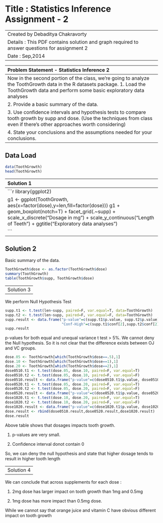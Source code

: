 Title : Statistics Inference Assignment - 2
========================================================
-------------------------------------------------------------------------
Created by Debaditya Chakravorty

Details : This PDF contains solution and graph required to answer questions for assignment 2

Date : Sep,2014

-------------------------------------------------------------------------

------------------------------------------------------------------------------------
Problem Statement - Statistics Inference 2
------------------------------------------------------------------------------------
Now in the second portion of the class, we're going to analyze the ToothGrowth data in the R datasets package. 
1. Load the ToothGrowth data and perform some basic exploratory data analyses 

2. Provide a basic summary of the data.

3. Use confidence intervals and hypothesis tests to compare tooth growth by supp and dose. (Use the techniques from class even if there's other approaches worth considering)

4. State your conclusions and the assumptions needed for your conclusions.

---------------------------------------------------------------------------------------
Data Load
---------------------------------------------------------------------------------------
```r
data(ToothGrowth)
head(ToothGrowth)
```
---------------------------------------------------------------------------------
Solution 1
---------------------------------------------------------------------------------
```r
library(ggplot2)

g1 <- ggplot(ToothGrowth, aes(x=factor(dose),y=len,fill=factor(dose)))
g1 + geom_boxplot(notch=T) + facet_grid(.~supp) + 
    scale_x_discrete("Dosage in mg") + 
    scale_y_continuous("Length of Teeth") + 
    ggtitle("Exploratory data analyses")

```

---------------------------------------------------------------------------------
Solution 2 
---------------------------------------------------------------------------------

Basic summary of the data.

```r
ToothGrowth$dose <- as.factor(ToothGrowth$dose)
summary(ToothGrowth)
table(ToothGrowth$supp, ToothGrowth$dose)
```
---------------------------------------------------------------------------------
Solution 3
---------------------------------------------------------------------------------

We perform Null Hypothesis Test
```r
supp.t1 <- t.test(len~supp, paired=F, var.equal=T, data=ToothGrowth)
supp.t2 <- t.test(len~supp, paired=F, var.equal=F, data=ToothGrowth)
supp.result <- data.frame("p-value"=c(supp.t1$p.value, supp.t2$p.value),"Conf-Low"=c(supp.t1$conf[1],supp.t2$conf[1]),
                          "Conf-High"=c(supp.t1$conf[2],supp.t2$conf[2]), row.names=c("Equal Var","Unequal Var"))
supp.result
```

p-values for both equal and unequal variance t test > 5%. We cannot deny the Null hypothesis. So it is not clear that the difference exists between OJ and VC groups.


```r
dose.05 <- ToothGrowth[which(ToothGrowth$dose==.5),1]
dose.10 <- ToothGrowth[which(ToothGrowth$dose==1),1]
dose.20 <- ToothGrowth[which(ToothGrowth$dose==2),1]
dose0510.t1 <- t.test(dose.05, dose.10, paired=F, var.equal=T)
dose0510.t2 <- t.test(dose.05, dose.10, paired=F, var.equal=F)
dose0510.result <- data.frame("p-value"=c(dose0510.t1$p.value, dose0510.t2$p.value),"Conf-Low"=c(dose0510.t1$conf[1],dose0510.t2$conf[1]),"Conf-High"=c(dose0510.t1$conf[2],dose0510.t2$conf[2]), row.names=c("Equal Var","Unequal Var"), "Dose"="0.5 to 1")
dose0520.t1 <- t.test(dose.05, dose.20, paired=F, var.equal=T)
dose0520.t2 <- t.test(dose.05, dose.20, paired=F, var.equal=F)
dose0520.result <- data.frame("p-value"=c(dose0520.t1$p.value, dose0520.t2$p.value),"Conf-Low"=c(dose0520.t1$conf[1],dose0520.t2$conf[1]),"Conf-High"=c(dose0520.t1$conf[2],dose0520.t2$conf[2]), row.names=c("Equal Var","Unequal Var"), "Dose"="0.5 to 2")
dose1020.t1 <- t.test(dose.10, dose.20, paired=F, var.equal=T)
dose1020.t2 <- t.test(dose.10, dose.20, paired=F, var.equal=F)
dose1020.result <- data.frame("p-value"=c(dose1020.t1$p.value, dose1020.t2$p.value),"Conf-Low"=c(dose1020.t1$conf[1],dose1020.t2$conf[1]),"Conf-High"=c(dose1020.t1$conf[2],dose1020.t2$conf[2]), row.names=c("Equal Var","Unequal Var"), "Dose"="1 to 2")
dose.result <- rbind(dose0510.result,dose0520.result,dose1020.result)
dose.result
```
Above table shows that dosages impacts tooth growth. 

1. p-values are very small.

2. Confidence interval donot contain 0

So, we can deny the null hypothesis and state that higher dosage tends to result in higher tooth length

---------------------------------------------------------------------------------
Solution 4
---------------------------------------------------------------------------------

We can conclude that across supplements for each dose :

1. 2mg dose has larger impact on tooth growth than 1mg and 0.5mg

2. 1mg dose has more impact than 0.5mg dose. 

While we cannot say that orange juice and vitamin C have obvious different impact on tooth growth

